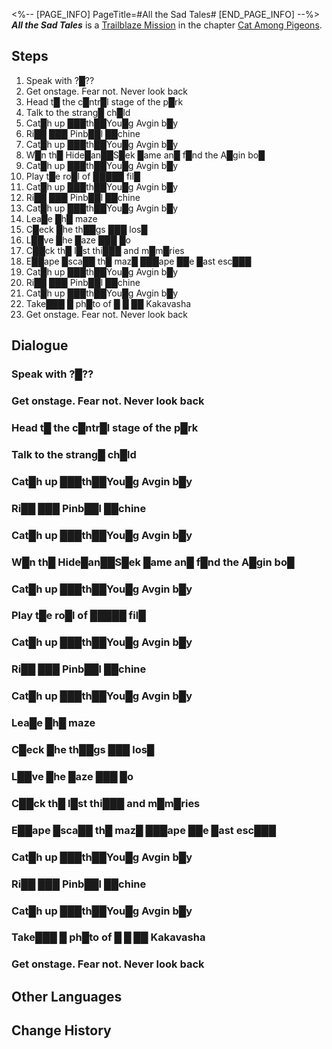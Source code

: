 <%-- [PAGE_INFO]
PageTitle=#All the Sad Tales#
[END_PAGE_INFO] --%>
{{Stub|Dialogue.}}
{{Mission Infobox
|id            = 1031701
|title         = 
|image         = Mission All the Sad Tales.png{{subst:void|<!--$UPLOAD:<<SpriteOutput/Chronicle/1031701.png>-<Mission All the Sad Tales.png>-<Fate's Atlas Images>>-->}}
|type          = Trailblaze
|event_name    = 
|chapter       = Cat Among Pigeons
|requirements  = [[Trailblaze Mission]] ''[[The Tell-Tale Heart]]'' completed
|summary       = Aventurine was about to complete the final step of his plan on the Clock Studios Theme Park stage. Along the way, he met phantoms from the past and future...
|characters    = "Kakavasha"; Aventurine; Boss Stone; Clockie; Origami Bird; Trailblazer; Young Child
|startLocation = [[Penacony]] - [[Clock Studios Theme Park]]
|world         = Penacony
|area          = Clock Studios Theme Park
|prev          = The Tell-Tale Heart
|next          = A Walk Among the Tombstones
|rewards       = Trailblaze EXP*1,200; Stellar Jade*150; Traveler's Guide*18; Clock Credits*800; "On The Disintegration of Evermemoria"*1 { text = "On the Disintegration of Evermemoria" }; Credit*220,000
}}
'''''All the Sad Tales''''' is a [[Trailblaze Mission]] in the chapter [[Cat Among Pigeons]].

==Steps==
# Speak with ?█??
# Get onstage. Fear not. Never look back
# Head t█ the c█ntr█l stage of the p█rk
# Talk to the strang█ ch█ld
# Cat█h up ███th██You█g Avgin b█y
# Ri██ ███ Pinb██l ██chine
# Cat█h up ███th██You█g Avgin b█y
# W█n th█ Hide█an██S█ek █ame an█ f█nd the A█gin bo█
# Cat█h up ███th██You█g Avgin b█y
# Play t█e ro█l of █████ fil█
# Cat█h up ███th██You█g Avgin b█y
# Ri██ ███ Pinb██l ██chine
# Cat█h up ███th██You█g Avgin b█y
# Lea█e █h█ maze
# C█eck █he th██gs ███ los█
# L██ve █he █aze ███ █o
# C██ck th█ l█st thi███ and m█m█ries
# E██ape █sca██ th█ maz█ ███ape ██e █ast esc███
# Cat█h up ███th██You█g Avgin b█y
# Ri██ ███ Pinb██l ██chine
# Cat█h up ███th██You█g Avgin b█y
# Take███ █ ph█to of █ █ ██ Kakavasha
# Get onstage. Fear not. Never look back

<!--
==Gameplay Notes==

--><!--
==Trial Character==

-->
==Dialogue==
{{Stub Dialogue}}

===Speak with ?█??{{subst:void|<!--103170102-->}}===
{{Mission Description|type=trailblaze|location=Clock Studios Theme Park|The murmurs near your ears grow louder, more booming. Let's hope you can hold on until the moment you step onto the stage of the amusement park.}}
{{Dialogue Start}}
:{{tx}}
{{Dialogue End}}

===Get onstage. Fear not. Never look back{{subst:void|<!--103170158-->}}===
{{Mission Description|type=trailblaze|location=Clock Studios Theme Park|update|Get onstage<br />Fear not<br />Never look back}}
{{Dialogue Start}}
:{{tx}}
{{Dialogue End}}

===Head t█ the c█ntr█l stage of the p█rk{{subst:void|<!--103170107-->}}===
{{Mission Description|type=trailblaze|location=Clock Studios Theme Park|update|The murmurs n██r your ears grow louder, more booming. You can even see another ███ ██████.<br />Let's hope you can hold on until the m█ment you st█p onto the stag█ of the █m█sement pa██.}}
{{Dialogue Start}}
:{{tx}}
{{Dialogue End}}

===Talk to the strang█ ch█ld{{subst:void|<!--103170104-->}}===
{{Mission Description|type=trailblaze|location=Clock Studios Theme Park|update|You █████ ██ ██ █ ███ discovered a str█ng█ ch█ld &mdash; H█ s██ms t█ h██l fr█m th█ Avgin █r█g█ns...<br />W█r█n't th█y █lr██dy w█p█d out?}}
{{Dialogue Start}}
:{{tx}}
{{Dialogue End}}

===Cat█h up ███th██You█g Avgin b█y{{subst:void|<!--103170103-->}}===
{{Mission Description|type=trailblaze|location=Clock Studios Theme Park|update|You are c█m█lete██ ██tranc█d by t█e █vgin boy.██ust who ███he? There█s sti█l tim███Mayb█ you ███ catch up ██ h██ and as█ █im exactly wha█ █████████.}}
{{Dialogue Start}}
:{{tx}}
{{Dialogue End}}

===Ri██ ███ Pinb██l ██chine{{subst:void|<!--103170115-->}}===
{{Dialogue Start}}
:{{tx}}
{{Dialogue End}}

===Cat█h up ███th██You█g Avgin b█y{{subst:void|<!--103170117-->}}===
{{Dialogue Start}}
:{{tx}}
{{Dialogue End}}

===W█n th█ Hide█an██S█ek █ame an█ f█nd the A█gin bo█{{subst:void|<!--103170120-->}}===
{{Mission Description|type=trailblaze|location=Clock Studios Theme Park|update|You are unable to uncover your past<br />You are █nable to uncover your past<br />You █████nable to uncover your ████<br />You █████nabl█ to unco█er y█ur ████<br />You █████na███ to un███er y█ur ████}}
{{Dialogue Start}}
:{{tx}}
{{Dialogue End}}

===Cat█h up ███th██You█g Avgin b█y{{subst:void|<!--103170122-->}}===
{{Mission Description|type=trailblaze|location=Clock Studios Theme Park|update|You are c█m█lete██ ██tranc█d by t█e █vgin boy.██ust who ███he? There█s sti█l tim███Mayb█ you ███ catch up ██ h██ and as█ █im exactly wha█ █████████.}}
{{Dialogue Start}}
:{{tx}}
{{Dialogue End}}

===Play t█e ro█l of █████ fil█{{subst:void|<!--103170124-->}}===
{{Mission Description|type=trailblaze|location=Clock Studios Theme Park|update|Your wounds will never heal<br />Your █ound█ will never heal<br />Your █ound█ will n██er heal<br />Yo██ █ound█ will n██er heal<br />Yo██ █ound█ w███ n██er ████}}
{{Dialogue Start}}
:{{tx}}
{{Dialogue End}}

===Cat█h up ███th██You█g Avgin b█y{{subst:void|<!--103170126-->}}===
{{Mission Description|type=trailblaze|location=Clock Studios Theme Park|update|You are c█m█lete██ ██tranc█d by t█e █vgin boy.██ust who ███he? There█s sti█l tim███Mayb█ you ███ catch up ██ h██ and as█ █im exactly wha█ █████████.}}
{{Dialogue Start}}
:{{tx}}
{{Dialogue End}}

===Ri██ ███ Pinb██l ██chine{{subst:void|<!--103170127-->}}===
{{Dialogue Start}}
:{{tx}}
{{Dialogue End}}

===Cat█h up ███th██You█g Avgin b█y{{subst:void|<!--103170128-->}}===
{{Dialogue Start}}
:{{tx}}
{{Dialogue End}}

===Lea█e █h█ maze{{subst:void|<!--103170131-->}}===
{{Mission Description|type=trailblaze|location=Clock Studios Theme Park|update|You cannot escape from the past<br />You ██nnot escape from the pa██<br />You ██nnot ███ape from the pa██<br />You ██nnot ███ape from ███ pa██<br />You ██nn█t ███ape from ███ pa██<br />You █████t ███ape f██m ███ pa██<br />You █████t █████ f██m ███ pa██<br />██u █████t █████ f██m ███ pa██}}
{{Dialogue Start}}
:{{tx}}
{{Dialogue End}}

===C█eck █he th██gs ███ los█{{subst:void|<!--103170132-->}}===
{{Dialogue Start}}
:{{tx}}
{{Dialogue End}}

===L██ve █he █aze ███ █o{{subst:void|<!--103170135-->}}===
{{Mission Description|type=trailblaze|location=Clock Studios Theme Park|update|Your future never existed<br />You█ future never existed<br />You█ future ne█er existed<br />You█ fut███ ne█er existed<br />You█ fut███ ne█er ████ted<br />You█ fut███ █e█er ████ted<br />Yo██ ██████ █e█er ████ted}}
{{Dialogue Start}}
:{{tx}}
{{Dialogue End}}

===C██ck th█ l█st thi███ and m█m█ries{{subst:void|<!--103170136-->}}===
{{Dialogue Start}}
:{{tx}}
{{Dialogue End}}

===E██ape █sca██ th█ maz█ ███ape ██e █ast esc███{{subst:void|<!--103170140-->}}===
{{Mission Description|type=trailblaze|location=Clock Studios Theme Park|update|Failure discarded selfish useless pointless coward murderer gambler blessed discarded loser chosen-one Mother Goddess's beloved crazy murderer blessed failure discarded loser pointless coward murderer chosen-one selfish ████ blessed discarded loser chosen-one ███ loser discarded pointle██ ██ward mur█████ gambler blessed █isc█████ useless loser ███sen-███ Mother Goddess██ ███████ loser loser loser loser loser loser loser loser loser loser loser loser loser ████ ████ ███████████ ███ ██████ █████ █ ██ ████ █}}
{{Dialogue Start}}
:{{tx}}
{{Dialogue End}}

===Cat█h up ███th██You█g Avgin b█y{{subst:void|<!--103170142-->}}===
{{Mission Description|type=trailblaze|location=Clock Studios Theme Park|update|You are c█m█lete██ ██tranc█d by t█e █vgin boy.██ust who ███he? There█s sti█l tim███Mayb█ you ███ catch up ██ h██ and as█ █im exactly wha█ █████████.}}
{{Dialogue Start}}
:{{tx}}
{{Dialogue End}}

===Ri██ ███ Pinb██l ██chine{{subst:void|<!--103170143-->}}===
{{Dialogue Start}}
:{{tx}}
{{Dialogue End}}

===Cat█h up ███th██You█g Avgin b█y{{subst:void|<!--103170145-->}}===
{{Dialogue Start}}
:{{tx}}
{{Dialogue End}}

===Take███ █ ph█to of █ █ ██ Kakavasha{{subst:void|<!--103170152-->}}===
{{Mission Description|type=trailblaze|location=Clock Studios Theme Park|update|█████ █████████████████ █████████<br />████ █████████████████████ ██ ████<br />██ ███████████████ ██████████████<br />██ ████████████ ███████████████ ██<br />██ ████████████████ ███████████ ██<br />███████ ████████ █████ ███}}
{{Dialogue Start}}
:{{tx}}
{{Dialogue End}}

===Get onstage. Fear not. Never look back{{subst:void|<!--103170155-->}}===
{{Mission Description|type=trailblaze|location=Clock Studios Theme Park|update|Get onstage<br />Fear not<br />Never look back}}
{{Dialogue Start}}
:{{tx}}
{{Dialogue End}}

==Other Languages==
{{Other Languages
|en   = All the Sad Tales
|zhs  = 所有悲伤的故事
|zht  = 所有悲傷的故事
|ja   = すべての悲しい物語
|ko   = 모든 슬픈 이야기
|es   = Todas las historias tristes
|fr   = Tous les drames
|ru   = Все эти истории печальные
|th   = เรื่องราวที่แสนเศร้าทั้งมวล
|vi   = Tất Cả Những Câu Chuyện Buồn
|de   = Alle traurigen Geschichten
|id   = Seluruh Cerita Kesedihan
|pt   = Todas as Histórias Tristes
}}

==Change History==
{{Change History|2.1}}

